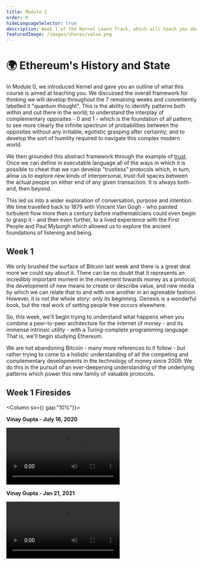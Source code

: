 ```yaml
---
title: Module 1
order: 0
hideLanguageSelector: true
description: Week 1 of the Kernel Learn Track, which will teach you about the ideas behind Ethereum and how they relate to building a better web.
featuredImage: /images/shares/value.png
---
```


# 🌍 Ethereum's History and State

In Module 0, we introduced Kernel and gave you an outline of what this course is aimed at 
teaching you. We discussed the overall framework for thinking we will develop throughout the 7 
remaining weeks and conveniently labelled it "quantum thought". This is the ability to identify 
patterns both within and out there in the world; to understand the interplay of complementary 
opposites - 0 and 1 - which is the foundation of all pattern; to see more clearly the infinite 
spectrum of probabilities between the opposites without any irritable, egotistic grasping after 
certainty; and to develop the sort of humility required to navigate this complex modern world.

We then grounded this abstract framework through the example of [trust](/learn/module-0/trust). 
Once we can define in executable language all of the ways in which it is possible to cheat that 
we can develop "trustless" protocols which, in turn, allow us to explore new kinds of 
interpersonal, trust-full spaces between the actual people on either end of any given 
transaction. It is always both-and, then beyond.

This led us into a wider exploration of conversation, purpose and intention. We time travelled 
back to 1879 with Vincent Van Gogh - who painted <Link to="https://www.brainpickings.org/2014/11/13/van-gogh-starry-night-fluid-dynamics-animation/" >turbulent flow</Link> 
more then a century before mathematicians could even begin to grasp it - and then even further, 
to a lived experience with the First People and Paul Myburgh which allowed us to explore the 
ancient foundations of listening and being.

## Week 1

We only brushed the surface of Bitcoin last week and there is a great deal more we could say 
about it. There can be no doubt that it represents an incredibly important moment in the 
movement towards money as a protocol, the development of new means to create or describe value, 
and new media by which we can relate that to and with one another in an agreeable fashion. 
However, it is not the whole story: only its beginning. Genesis is a wonderful book, but the 
real work of setting people free occurs elsewhere.

So, this week, we'll begin trying to understand what happens when you combine a peer-to-peer 
architecture for the internet of money - and its immense intrinsic utility - with a Turing-complete 
programming language. That is, we'll begin studying Ethereum. 

We are not abandoning Bitcoin - many more references to it follow - but rather trying to come 
to a holistic understanding of all the competing and complementary developments in the technology 
of money since 2009. We do this in the pursuit of an ever-deepening understanding of the 
underlying patterns which power this new family of valuable protocols.

## Week 1 Firesides 

<Column sx={{ gap:"10%"}}>

<Box>

**Vinay Gupta - July 16, 2020**

<Video src="https://www.youtube-nocookie.com/embed/hDzKPhk_ooA?start=635" />

</Box>

<Box>

**Vinay Gupta - Jan 21, 2021**

<Video src="https://www.youtube-nocookie.com/embed/Km3O7Vzr-Kk?start=112" />

</Box>

</Column>

